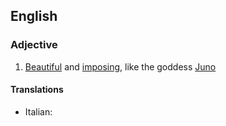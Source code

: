 ==English==

===Adjective===
{{en-adj}}

# {{context|of a woman}} [[beautiful|Beautiful]] and [[imposing]], like the goddess [[Juno]]

====Translations====
{{trans-top|Beautiful and imposing}}
* Italian: {{t-|it|giunonico}}
{{trans-mid}}
{{trans-bottom}}